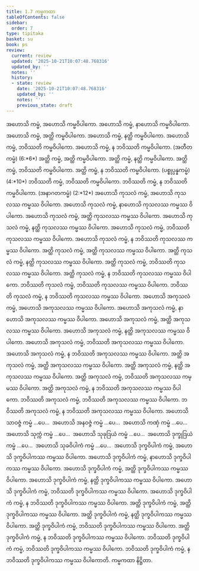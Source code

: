 ```yaml
---
title: 1.7 ကမ္မကထာ
tableOfContents: false
sidebar:
  order: 7
type: tipitaka
basket: su
book: ps
review:
  current: review
  updated: '2025-10-21T10:07:48.768316'
  updated_by: ''
  notes: ''
  history:
  - state: review
    date: '2025-10-21T10:07:48.768316'
    updated_by: ''
    notes: ''
    previous_state: draft
---
```



<DynamicBreadcrumb />


<ReviewStatus review={frontmatter.review} showDetails={true} />

<HypothesisAnnotation frontmatter={frontmatter} />

<Division number="234" book="ps" e="ch" v="26" p="271">

<Paragraph number="1273" book="ps">
အဟောသိ ကမ္မံ, အဟောသိ ကမ္မဝိပါကော. အဟောသိ ကမ္မံ, နာဟောသိ ကမ္မဝိပါကော. အဟောသိ ကမ္မံ, အတ္ထိ ကမ္မဝိပါကော. အဟောသိ ကမ္မံ, နတ္ထိ ကမ္မဝိပါကော. အဟောသိ ကမ္မံ, ဘဝိဿတိ ကမ္မဝိပါကော. အဟောသိ ကမ္မံ, န ဘဝိဿတိ ကမ္မဝိပါကော. (အတီတကမ္မံ) (6:*6*)
</Paragraph>

<Paragraph number="1274" book="ps">
အတ္ထိ ကမ္မံ, အတ္ထိ ကမ္မဝိပါကော. အတ္ထိ ကမ္မံ, နတ္ထိ ကမ္မဝိပါကော. အတ္ထိ ကမ္မံ, ဘဝိဿတိ ကမ္မဝိပါကော. အတ္ထိ ကမ္မံ, န ဘဝိဿတိ ကမ္မဝိပါကော. (ပစ္စုပ္ပန္နကမ္မံ) (4:*10*)
</Paragraph>

<Paragraph number="1275" book="ps">
ဘဝိဿတိ ကမ္မံ, ဘဝိဿတိ ကမ္မဝိပါကော. ဘဝိဿတိ ကမ္မံ, န ဘဝိဿတိ ကမ္မဝိပါကော. (အနာဂတကမ္မံ) (2:*12*)
</Paragraph>

</Division>
<Division number="235" book="ps" e="ch" v="26" p="271">

<Paragraph number="1276" book="ps">
အဟောသိ ကုသလံ ကမ္မံ, အဟောသိ ကုသလဿ ကမ္မဿ ဝိပါကော. အဟောသိ ကုသလံ ကမ္မံ, နာဟောသိ ကုသလဿ ကမ္မဿ ဝိပါကော. အဟောသိ ကုသလံ ကမ္မံ, အတ္ထိ ကုသလဿ ကမ္မဿ ဝိပါကော. အဟောသိ ကုသလံ ကမ္မံ, နတ္ထိ ကုသလဿ ကမ္မဿ ဝိပါကော. အဟောသိ ကုသလံ ကမ္မံ, ဘဝိဿတိ ကုသလဿ ကမ္မဿ ဝိပါကော. အဟောသိ ကုသလံ ကမ္မံ, န ဘဝိဿတိ ကုသလဿ ကမ္မဿ ဝိပါကော.
</Paragraph>

<Paragraph number="1277" book="ps">
အတ္ထိ ကုသလံ ကမ္မံ, အတ္ထိ ကုသလဿ ကမ္မဿ ဝိပါကော. အတ္ထိ ကုသလံ ကမ္မံ, နတ္ထိ ကုသလဿ ကမ္မဿ ဝိပါကော. အတ္ထိ ကုသလံ ကမ္မံ, ဘဝိဿတိ ကုသလဿ ကမ္မဿ ဝိပါကော. အတ္ထိ ကုသလံ ကမ္မံ, န ဘဝိဿတိ ကုသလဿ ကမ္မဿ ဝိပါကော.
</Paragraph>

<Paragraph number="1278" book="ps">
ဘဝိဿတိ ကုသလံ ကမ္မံ, ဘဝိဿတိ ကုသလဿ ကမ္မဿ ဝိပါကော. ဘဝိဿတိ ကုသလံ ကမ္မံ, န ဘဝိဿတိ ကုသလဿ ကမ္မဿ ဝိပါကော.
</Paragraph>

<Paragraph number="1279" book="ps">
အဟောသိ အကုသလံ ကမ္မံ, အဟောသိ အကုသလဿ ကမ္မဿ ဝိပါကော. အဟောသိ အကုသလံ ကမ္မံ, နာဟောသိ အကုသလဿ ကမ္မဿ ဝိပါကော. အဟောသိ အကုသလံ ကမ္မံ, အတ္ထိ အကုသလဿ ကမ္မဿ ဝိပါကော. အဟောသိ အကုသလံ ကမ္မံ, နတ္ထိ အကုသလဿ ကမ္မဿ ဝိပါကော. အဟောသိ အကုသလံ ကမ္မံ, ဘဝိဿတိ အကုသလဿ ကမ္မဿ ဝိပါကော. အဟောသိ အကုသလံ ကမ္မံ, န ဘဝိဿတိ အကုသလဿ ကမ္မဿ ဝိပါကော.
</Paragraph>

<Paragraph number="1280" book="ps">
အတ္ထိ အကုသလံ ကမ္မံ, အတ္ထိ အကုသလဿ ကမ္မဿ ဝိပါကော. အတ္ထိ အကုသလံ ကမ္မံ, နတ္ထိ အကုသလဿ ကမ္မဿ ဝိပါကော. အတ္ထိ အကုသလံ ကမ္မံ, ဘဝိဿတိ အကုသလဿ ကမ္မဿ ဝိပါကော. အတ္ထိ အကုသလံ ကမ္မံ, န ဘဝိဿတိ အကုသလဿ ကမ္မဿ ဝိပါကော.
</Paragraph>

<Paragraph number="1281" book="ps">
ဘဝိဿတိ အကုသလံ ကမ္မံ, ဘဝိဿတိ အကုသလဿ ကမ္မဿ ဝိပါကော. ဘဝိဿတိ အကုသလံ ကမ္မံ, န ဘဝိဿတိ အကုသလဿ ကမ္မဿ ဝိပါကော.
</Paragraph>

<Paragraph number="1282" book="ps">
အဟောသိ သာဝဇ္ဇံ ကမ္မံ …ပေ…  အဟောသိ အနဝဇ္ဇံ ကမ္မံ …ပေ…  အဟောသိ ကဏှံ ကမ္မံ …ပေ…  အဟောသိ သုက္ကံ ကမ္မံ …ပေ…  အဟောသိ သုခုဒြယံ ကမ္မံ …ပေ…  အဟောသိ ဒုက္ခုဒြယံ ကမ္မံ …ပေ…  အဟောသိ သုခဝိပါကံ ကမ္မံ …ပေ…  အဟောသိ ဒုက္ခဝိပါကံ ကမ္မံ, အဟောသိ ဒုက္ခဝိပါကဿ ကမ္မဿ ဝိပါကော. အဟောသိ ဒုက္ခဝိပါကံ ကမ္မံ, နာဟောသိ ဒုက္ခဝိပါကဿ ကမ္မဿ ဝိပါကော. အဟောသိ ဒုက္ခဝိပါကံ ကမ္မံ, အတ္ထိ ဒုက္ခဝိပါကဿ ကမ္မဿ ဝိပါကော. အဟောသိ ဒုက္ခဝိပါကံ ကမ္မံ, နတ္ထိ ဒုက္ခဝိပါကဿ ကမ္မဿ ဝိပါကော. အဟောသိ ဒုက္ခဝိပါကံ ကမ္မံ, ဘဝိဿတိ ဒုက္ခဝိပါကဿ ကမ္မဿ ဝိပါကော. အဟောသိ ဒုက္ခဝိပါကံ ကမ္မံ, န ဘဝိဿတိ ဒုက္ခဝိပါကဿ ကမ္မဿ ဝိပါကော.
</Paragraph>

<Paragraph number="1283" book="ps">
အတ္ထိ ဒုက္ခဝိပါကံ ကမ္မံ, အတ္ထိ ဒုက္ခဝိပါကဿ ကမ္မဿ ဝိပါကော. အတ္ထိ ဒုက္ခဝိပါကံ ကမ္မံ, နတ္ထိ ဒုက္ခဝိပါကဿ ကမ္မဿ ဝိပါကော. အတ္ထိ ဒုက္ခဝိပါကံ ကမ္မံ, ဘဝိဿတိ ဒုက္ခဝိပါကဿ ကမ္မဿ ဝိပါကော. အတ္ထိ ဒုက္ခဝိပါကံ ကမ္မံ, န ဘဝိဿတိ ဒုက္ခဝိပါကဿ ကမ္မဿ ဝိပါကော.
</Paragraph>

<Paragraph number="1284" book="ps">
ဘဝိဿတိ ဒုက္ခဝိပါကံ ကမ္မံ, ဘဝိဿတိ ဒုက္ခဝိပါကဿ ကမ္မဿ ဝိပါကော. ဘဝိဿတိ ဒုက္ခဝိပါကံ ကမ္မံ, န ဘဝိဿတိ ဒုက္ခဝိပါကဿ ကမ္မဿ ဝိပါကောတိ.

</Paragraph>
</Division>

<Paragraph number="1285" type="center" book="ps">
ကမ္မကထာ နိဋ္ဌိတာ.
</Paragraph>